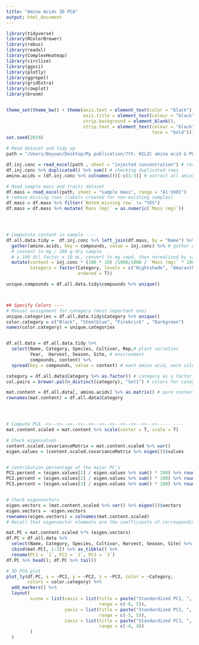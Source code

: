 ```yaml
---
title: "Amino Acids 3D PCA"
output: html_document
---
```


```r
library(tidyverse)
library(RColorBrewer)
library(rebus)
library(readxl)
library(ComplexHeatmap)
library(circlize)
library(ggsci)
library(plotly)
library(ggrepel)
library(gridExtra)
library(cowplot)
library(broom)


theme_set(theme_bw() + theme(axis.text = element_text(color = "black"),
                             axis.title = element_text(colour = "black"),
                             strip.background = element_blank(),
                             strip.text = element_text(colour = "black",
                                                       face = "bold")))
set.seed(2019)

# Read dataset and tidy up
path = "/Users/Boyuan/Desktop/My publication/7th. HILIC amino acid & PCA/600 samples/600 SAMPLE ALL DATA.xlsx"

df.inj.conc = read_excel(path , sheet = "injected concentration") # read injection concentration dataset
df.inj.conc %>% duplicated() %>% sum() # checking duplicated rows
amino.acids = (df.inj.conc %>% colnames())[-c(1:3)] # extract all amino acids analyzed

# Read sample mass and traits dataset
df.mass = read_excel(path, sheet = "sample mass", range = "A1:V601") 
# remove missing rows (labels created for non-existing samples)
df.mass = df.mass %>% filter(`Note4_missing row` != "YES") 
df.mass = df.mass %>% mutate(`Mass (mg)` = as.numeric(`Mass (mg)`))




# Computate content in sample ----
df.all.data.tidy =  df.inj.conc %>% left_join(df.mass, by = "Name") %>% # join datasets of content and sample info
  gather(amino.acids, key = compounds, value = inj.conc) %>% # gather compounds
  # content in mg / 100 g dry sample
  # x 100 dil factor x 10 mL, convert to mg cmpd, then normalized by sample mass 
  mutate(content = inj.conc * (100 * 10) /1000/1000 / `Mass (mg)` * 1000 * 100,
         Category = factor(Category, levels = c("Nightshade", "Amaranth", "Spider plant", "Mustard"),
                           ordered = T))

unique.compounds = df.all.data.tidy$compounds %>% unique()



## Specify Colors ----
# Manual assignment for category (most important one)
unique.categories = df.all.data.tidy$Category %>% unique()
color.category = c("Black", "Steelblue", "Firebrick" , "Darkgreen") 
names(color.category) = unique.categories


df.all.data = df.all.data.tidy %>% 
  select(Name, Category, Species, Cultivar, Rep,# plant varieties
         Year,  Harvest, Season, Site, # environment
         compounds, content) %>% 
  spread(key = compounds, value = content) # each amino acid, each column

category = df.all.data$Category %>% as.factor() # category as a factor vector
col.pairs = brewer.pal(n_distinct(category), "Set1") # colors for category

mat.content = df.all.data[, amino.acids] %>% as.matrix() # pure content matrix
rownames(mat.content) = df.all.data$Category




# Compute PCA -<>--<>--<>--<>--<>--<>--<>--<>--<>--<>--<>----- ----
mat.content.scaled = mat.content %>% scale(center = T, scale = T)

# Check eigenvalues
content.scaled.covarianceMatrix = mat.content.scaled %>% var()
eigen.values = (content.scaled.covarianceMatrix %>% eigen())$values


# contribution percentage of the major PC's
PC1.percent = (eigen.values[1] / eigen.values %>% sum() * 100) %>% round() 
PC2.percent = (eigen.values[2] / eigen.values %>% sum() * 100) %>% round()
PC3.percent = (eigen.values[3] / eigen.values %>% sum() * 100) %>% round() 


# Check eigenvectors
eigen.vectors = (mat.content.scaled %>% var() %>% eigen())$vectors
eigen.vectors = -eigen.vectors
rownames(eigen.vectors) = colnames(mat.content.scaled) 
# Recall that eigenvector elements are the coefficients of corresponding original variables 

mat.PC = mat.content.scaled %*% (eigen.vectors)
df.PC = df.all.data %>% 
  select(Name, Category, Species, Cultivar, Harvest, Season, Site) %>%
  cbind(mat.PC[, 1:3]) %>% as_tibble() %>%
  rename(PC1 = `1`, PC2 = `2`, PC3 = `3`)
df.PC %>% head(); df.PC %>% tail()

```


```r
# 3D PCA plot
plot_ly(df.PC, x = ~PC1, y = ~PC2, z = ~PC3, color = ~Category, 
        colors = color.category) %>%
  add_markers() %>%
  layout(
         scene = list(xaxis = list(title = paste("Standardized PC1, ", PC1.percent, "% contribution"),
                                   range = c(-6, 5)),
                      yaxis = list(title = paste("Standardized PC2, ", PC2.percent, "% contribution"),
                                   range = c(-5, 5)),
                      zaxis = list(title = paste("Standardized PC3, ", PC3.percent, "% contribution"),
                                   range = c(-4, 4))
         )
  )

```

